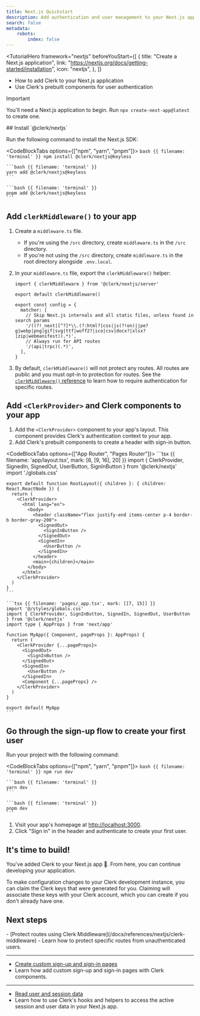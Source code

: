 ```yaml
---
title: Next.js Quickstart
description: Add authentication and user management to your Next.js app.
search: false
metadata:
    robots:
        index: false
---
```


<TutorialHero
  framework="nextjs"
  beforeYouStart={[
{
title: "Create a Next.js application",
link: "https://nextjs.org/docs/getting-started/installation",
icon: "nextjs",
},
]}
>
  - How to add Clerk to your Next.js application
  - Use Clerk's prebuilt components for user authentication
</TutorialHero>

> [!IMPORTANT]
> You'll need a Next.js application to begin. Run `npx create-next-app@latest` to create one.

<Steps>
  ## Install `@clerk/nextjs`

  Run the following command to install the Next.js SDK:

  <CodeBlockTabs options={["npm", "yarn", "pnpm"]}>
    ```bash {{ filename: 'terminal' }}
    npm install @clerk/nextjs@keyless
    ```

    ```bash {{ filename: 'terminal' }}
    yarn add @clerk/nextjs@keyless
    ```

    ```bash {{ filename: 'terminal' }}
    pnpm add @clerk/nextjs@keyless
    ```
  </CodeBlockTabs>

  ## Add `clerkMiddleware()` to your app

  1. Create a `middleware.ts` file.
     - If you're using the `/src` directory, create `middleware.ts` in the `/src` directory.
     - If you're not using the `/src` directory, create `middleware.ts` in the root directory alongside `.env.local`.
  1. In your `middleware.ts` file, export the `clerkMiddleware()` helper:

     ```tsx {{ filename: 'middleware.ts' }}
     import { clerkMiddleware } from '@clerk/nextjs/server'

     export default clerkMiddleware()

     export const config = {
       matcher: [
         // Skip Next.js internals and all static files, unless found in search params
         '/((?!_next|[^?]*\\.(?:html?|css|js(?!on)|jpe?g|webp|png|gif|svg|ttf|woff2?|ico|csv|docx?|xlsx?|zip|webmanifest)).*)',
         // Always run for API routes
         '/(api|trpc)(.*)',
       ],
     }
     ```
  1. By default, `clerkMiddleware()` will not protect any routes. All routes are public and you must opt-in to protection for routes. See the [`clerkMiddleware()` reference](/docs/references/nextjs/clerk-middleware) to learn how to require authentication for specific routes.

  ## Add `<ClerkProvider>` and Clerk components to your app

  1. Add the `<ClerkProvider>` component to your app's layout. This component provides Clerk's authentication context to your app.
  1. Add Clerk's prebuilt components to create a header with sign-in button.

  <CodeBlockTabs options={["App Router", "Pages Router"]}>
    ```tsx {{ filename: 'app/layout.tsx', mark: [6, [9, 16], 20] }}
    import { ClerkProvider, SignedIn, SignedOut, UserButton, SignInButton } from '@clerk/nextjs'
    import './globals.css'

    export default function RootLayout({ children }: { children: React.ReactNode }) {
      return (
        <ClerkProvider>
          <html lang="en">
            <body>
              <header className="flex justify-end items-center p-4 border-b border-gray-200">
                <SignedOut>
                  <SignInButton />
                </SignedOut>
                <SignedIn>
                  <UserButton />
                </SignedIn>
              </header>
              <main>{children}</main>
            </body>
          </html>
        </ClerkProvider>
      )
    }
    ```

    ```tsx {{ filename: 'pages/_app.tsx', mark: [[7, 15]] }}
    import '@/styles/globals.css'
    import { ClerkProvider, SignInButton, SignedIn, SignedOut, UserButton } from '@clerk/nextjs'
    import type { AppProps } from 'next/app'

    function MyApp({ Component, pageProps }: AppProps) {
      return (
        <ClerkProvider {...pageProps}>
          <SignedOut>
            <SignInButton />
          </SignedOut>
          <SignedIn>
            <UserButton />
          </SignedIn>
          <Component {...pageProps} />
        </ClerkProvider>
      )
    }

    export default MyApp
    ```
  </CodeBlockTabs>

  ## Go through the sign-up flow to create your first user

  Run your project with the following command:

  <CodeBlockTabs options={["npm", "yarn", "pnpm"]}>
    ```bash {{ filename: 'terminal' }}
    npm run dev
    ```

    ```bash {{ filename: 'terminal' }}
    yarn dev
    ```

    ```bash {{ filename: 'terminal' }}
    pnpm dev
    ```
  </CodeBlockTabs>

  1. Visit your app's homepage at [http://localhost:3000](http://localhost:3000).
  1. Click "Sign in" in the header and authenticate to create your first user.

  ## It's time to build!

  You've added Clerk to your Next.js app 🎉. From here, you can continue developing your application.

  To make configuration changes to your Clerk development instance, you can claim the Clerk keys that were generated for you. Claiming will associate these keys with your Clerk account, which you can create if you don't already have one.
</Steps>

## Next steps

<Cards>
  - [Protect routes using Clerk Middleware](/docs/references/nextjs/clerk-middleware)
  - Learn how to protect specific routes from unauthenticated users.

  ---

  - [Create custom sign-up and sign-in pages](/docs/references/nextjs/custom-signup-signin-pages)
  - Learn how add custom sign-up and sign-in pages with Clerk components.

  ---

  - [Read user and session data](/docs/references/nextjs/read-session-data)
  - Learn how to use Clerk's hooks and helpers to access the active session and user data in your Next.js app.
</Cards>
